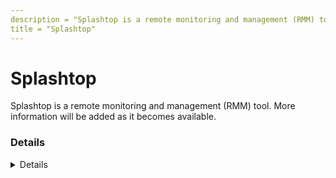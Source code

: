 ```yaml
---
description = "Splashtop is a remote monitoring and management (RMM) tool. More information will be added as it becomes available."
title = "Splashtop"
---
```




# Splashtop

Splashtop is a remote monitoring and management (RMM) tool. More information will be added as it becomes available.

### Details
<Details author={"Nasreddine Bencherchali"}
         category={""}
         created={""}
         website={""}
         lastModified={""}
         privileges={""}
         free={ "" }
         verification={""}
/>

#### Installation Paths
<Card code={ ["C:\\Program Files (x86)\\Splashtop\\*", "*\\Splashtop\\Splashtop Remote\\Client for RMM\\*", "strwinclt.exe"] }/>





### Forensic Artifacts

#### Disk Artifacts
<EuiSpacer size="xl"/>
<DiskArtifacts data={ [{"File": "C:\\windows\\System32\\winevt\\Logs\\Splashtop-Splashtop Streamer-Status%4Operational.evtx", "Description": "N/A", "OS": "Windows"}, {"File": "C:\\windows\\System32\\winevt\\Logs\\Splashtop-Splashtop Streamer-Remote Session%4Operational.evtx", "Description": "N/A", "OS": "Windows"}, {"File": "%PROGRAMDATA%\\Splashtop\\Temp\\log\\FTCLog.txt", "Description": "N/A", "OS": "Windows"}, {"File": "C:\\Program Files (x86)\\Splashtop\\Splashtop Remote\\Server\\log\\agent_log.txt", "Description": "N/A", "OS": "Windows"}, {"File": "C:\\Program Files (x86)\\Splashtop\\Splashtop Remote\\Server\\log\\SPLog.txt", "Description": "N/A", "OS": "Windows"}, {"File": "C:\\Program Files (x86)\\Splashtop\\Splashtop Remote\\Server\\log\\svcinfo.txt", "Description": "N/A", "OS": "Windows"}, {"File": "C:\\Program Files (x86)\\Splashtop\\Splashtop Remote\\Server\\log\\sysinfo.txt", "Description": "N/A", "OS": "Windows"}, {"File": "C:\\Program Files (x86)\\Splashtop\\Splashtop Remote\\Server\\SRService.exe", "Description": "Splashtop Remote Service", "OS": "Windows"}, {"File": "C:\\Program Files (x86)\\Splashtop\\Splashtop Remote\\Server\\SRAgent.exe", "Description": "SplashTop Remote Agent", "OS": "Windows"}, {"File": "C:\\Program Files (x86)\\Splashtop\\Splashtop Software Updater\\SSUAgent.exe", "Description": "Splashtop Updater", "OS": "Windows"}, {"File": "C:\\Program Files (x86)\\Splashtop\\Splashtop Remote\\Server\\SRUtility.exe", "Description": "N/A", "OS": "Windows"}, {"File": "C:\\Program Files (x86)\\Splashtop\\Splashtop Remote\\Server\\SRFeature.exe", "Description": "N/A", "OS": "Windows"}, {"File": "C:\\Program Files (x86)\\Splashtop\\Splashtop Remote\\Server\\db\\SRAgent.sqlite3", "Description": "N/A", "OS": "Windows"}] }/>

#### Event Log Artifacts
<EuiSpacer size="xl"/>
<EventLogTable data={ [{"EventID": 7045, "ProviderName": "Service Control Manager", "LogFile": "System.evtx", "ServiceName": "Splashtop Software Updater Service", "ImagePath": "\"C:\\\\Program Files (x86)\\\\Splashtop\\\\Splashtop Software Updater\\\\SSUService.exe\"", "Description": "Service installation event as result of Splashtop Software Updater Service installation."}, {"EventID": 7045, "ProviderName": "Service Control Manager", "LogFile": "System.evtx", "ServiceName": "Splashtop\u00ae Remote Service", "ImagePath": "\"C:\\\\Program Files (x86)\\\\Splashtop\\\\Splashtop Remote\\\\Server\\\\SRService.exe\"", "Description": "Service installation event as result of Splashtop Remote Service installation."}, {"EventID": 7045, "ProviderName": "Service Control Manager", "LogFile": "System.evtx", "ServiceName": "SplashtopRemoteService", "ImagePath": "\"C:\\\\Program Files (x86)\\\\Splashtop\\\\Splashtop Remote\\\\Server\\\\SRService.exe\"", "Description": "Service installation event as result of Splashtop Remote Service installation."}] }/>

#### Registry Artifacts
<EuiSpacer size="xl"/>
<RegistryTable data={ [{"Path": "KLM\\SOFTWARE\\WOW6432Node\\Splashtop Inc.\\*", "Description": "Splashtop Inc. registry key"}, {"Path": "HKLM\\SOFTWARE\\WOW6432Node\\Microsoft\\Windows\\CurrentVersion\\Uninstall\\Splashtop Software Updater", "Description": "Splashtop Software Updater uninstall key"}, {"Path": "HKLM\\SYSTEM\\CurrentControlSet\\Services\\SplashtopRemoteService", "Description": "Splashtop Remote Service registry key"}, {"Path": "HKLM\\SOFTWARE\\Microsoft\\Windows\\CurrentVersion\\WINEVT\\Channels\\Splashtop-Splashtop Streamer-Remote Session/Operational", "Description": "Splashtop Streamer Remote Session event log channel"}, {"Path": "HKLM\\SOFTWARE\\Microsoft\\Windows\\CurrentVersion\\WINEVT\\Channels\\Splashtop-Splashtop Streamer-Status/Operational", "Description": "Splashtop Streamer Status event log channel"}, {"Path": "HKLM\\SOFTWARE\\WOW6432Node\\Microsoft\\Windows\\CurrentVersion\\Uninstall\\Splashtop Software Updater\\InstallRefCount", "Description": "Splashtop Software Updater install reference count"}, {"Path": "HKLM\\SYSTEM\\CurrentControlSet\\Control\\SafeBoot\\Network\\SplashtopRemoteService", "Description": "Splashtop Remote Service safe boot configuration"}, {"Path": "HKU\\.DEFAULT\\Software\\Splashtop Inc.\\*", "Description": "Default user Splashtop Inc. registry key"}, {"Path": "HKU\\SID\\Software\\Splashtop Inc.\\*", "Description": "User-specific Splashtop Inc. registry key"}, {"Path": "HKLM\\SOFTWARE\\Microsoft\\Windows NT\\CurrentVersion\\Print\\Printers\\Splashtop PDF Remote Printer", "Description": "Splashtop PDF Remote Printer configuration"}, {"Path": "HKLM\\SOFTWARE\\WOW6432Node\\Splashtop Inc.\\Splashtop Remote Server\\ClientInfo\\*", "Description": "Splashtop Remote Server client information"}] }/>

#### Network Artifacts
<EuiSpacer size="xl"/>
<NetworkArtifactsTable data={ [{"Description": "N/A", "Domains": ["*.splashtop.com"], "Ports": ["N/A"]}] }/>




### Detections
- Detects potential registry activity of Splashtop RMM tool
  - [Sigma Rule](https://github.com/magicsword-io/LOLRMM/blob/main/detections/sigma/splashtop_registry_sigma.yml)
- Detects potential network activity of Splashtop RMM tool
  - [Sigma Rule](https://github.com/magicsword-io/LOLRMM/blob/main/detections/sigma/splashtop_network_sigma.yml)
- Detects potential files activity of Splashtop RMM tool
  - [Sigma Rule](https://github.com/magicsword-io/LOLRMM/blob/main/detections/sigma/splashtop_files_sigma.yml)
- Detects potential processes activity of Splashtop RMM tool
  - [Sigma Rule](https://github.com/magicsword-io/LOLRMM/blob/main/detections/sigma/splashtop_processes_sigma.yml)

### References
- [https://www.synacktiv.com/publications/legitimate-rats-a-comprehensive-forensic-analysis-of-the-usual-suspects.html](https://www.synacktiv.com/publications/legitimate-rats-a-comprehensive-forensic-analysis-of-the-usual-suspects.html)

### Acknowledgements
- Théo Letailleur (in/theosyn)
